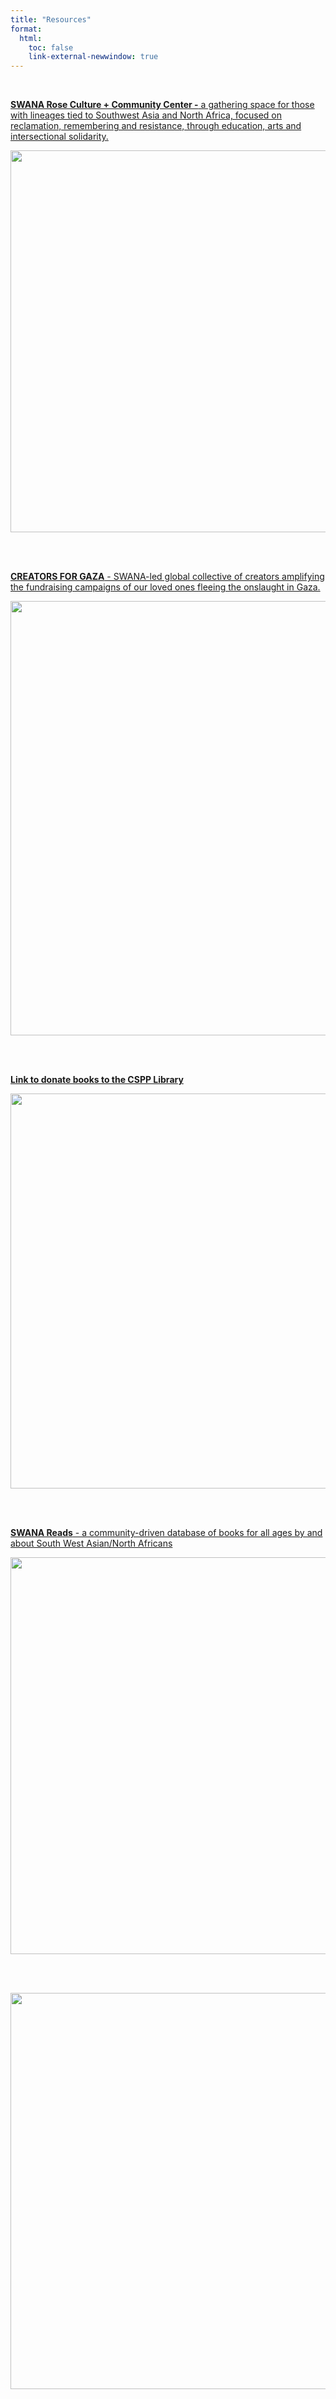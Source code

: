 ```yaml
---
title: "Resources"
format:
  html:
    toc: false
    link-external-newwindow: true
---
```


<br>

[**SWANA Rose Culture + Community Center -** a gathering space for those with lineages tied to Southwest Asia and North Africa, focused on reclamation, remembering and resistance, through education, arts and intersectional solidarity.](https://www.swanarosepdx.org/ "https://www.swanarosepdx.org/")

[![](images/swana-rose-logo.png){width="611"}](https://www.swanarosepdx.org/)

```{=html}

<!--<iframe width="1000" height="640" style="font-size: clamp(1.5rem, 3.5vw, 2.4rem) src="https://www.swanarosepdx.org/calendar/" title="SWANA Rose Culture + Community Center Calendar"></iframe> -->
```
<br> <br>

[**CREATORS FOR GAZA** - SWANA-led global collective of creators amplifying the fundraising campaigns of our loved ones fleeing the onslaught in Gaza.](https://creatorsforgaza.github.io/the-list/ "https://creatorsforgaza.github.io/the-list/")

[![](images/cfg-logo.jpeg){width="695"}](https://creatorsforgaza.github.io/the-list/)

<br> <br>

[**Link to donate books to the CSPP Library**](https://bookshop.org/wishlists/4246a0749ea15a34ee077ac60a6aca4039cbd63d "https://bookshop.org/wishlists")

[![](images/cspp-book-donations.png){width="632"}](https://bookshop.org/wishlists/4246a0749ea15a34ee077ac60a6aca4039cbd63d)

<br> <br>

[**SWANA Reads** - a community-driven database of books for all ages by and about South West Asian/North Africans](https://litwits.notion.site/SWANA-Reads-cd8fc45a6f0f40aa96886ad870fcf669 "bit.ly/swana-reads")

[![](images/swana-reads-logo.png){width="635"}](https://litwits.notion.site/SWANA-Reads-cd8fc45a6f0f40aa96886ad870fcf669)

<br> <br>

[![](images/cspplibrary-header.png){fig-align="left" width="634"}](https://www.instagram.com/cspplibrary/)

